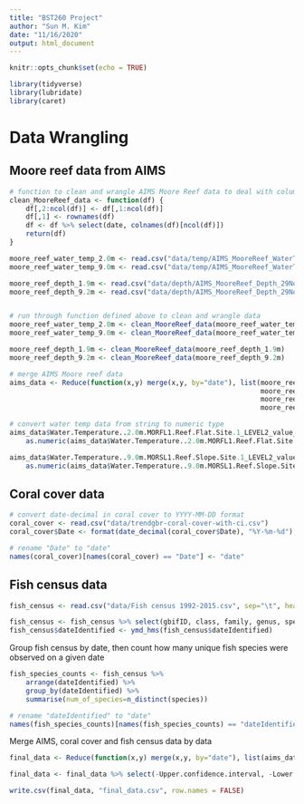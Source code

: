 ```yaml
---
title: "BST260 Project"
author: "Sun M. Kim"
date: "11/16/2020"
output: html_document
---
```


```r
knitr::opts_chunk$set(echo = TRUE)
```

```r
library(tidyverse)
library(lubridate)
library(caret)
```

# Data Wrangling
## Moore reef data from AIMS 

```r
# function to clean and wrangle AIMS Moore Reef data to deal with column names and column placement
clean_MooreReef_data <- function(df) {
    df[,2:ncol(df)] <- df[,1:ncol(df)]
    df[,1] <- rownames(df)
    df <- df %>% select(date, colnames(df)[ncol(df)])
    return(df)
}
```

```r
moore_reef_water_temp_2.0m <- read.csv("data/temp/AIMS_MooreReef_WaterTemperature_22Oct1997to16Feb2020_2.0m.csv", skip=108, sep= ",", row.names = NULL)
moore_reef_water_temp_9.0m <- read.csv("data/temp/AIMS_MooreReef_WaterTemperature_22Oct1997to17Dec2017_9.0m.csv", skip=94, sep= ",", row.names = NULL)

moore_reef_depth_1.9m <- read.csv("data/depth/AIMS_MooreReef_Depth_29Nov2009to21Apr2011_1.9m.csv", skip=49, sep= ",", row.names = NULL)
moore_reef_depth_9.2m <- read.csv("data/depth/AIMS_MooreReef_Depth_29Nov2009to24Feb2011_9.2m.csv", skip=49, sep= ",", row.names = NULL)


# run through function defined above to clean and wrangle data
moore_reef_water_temp_2.0m <- clean_MooreReef_data(moore_reef_water_temp_2.0m)
moore_reef_water_temp_9.0m <- clean_MooreReef_data(moore_reef_water_temp_9.0m)

moore_reef_depth_1.9m <- clean_MooreReef_data(moore_reef_depth_1.9m)
moore_reef_depth_9.2m <- clean_MooreReef_data(moore_reef_depth_9.2m)
```

```r
# merge AIMS Moore reef data
aims_data <- Reduce(function(x,y) merge(x,y, by="date"), list(moore_reef_water_temp_2.0m,
                                                              moore_reef_water_temp_9.0m,
                                                              moore_reef_depth_1.9m,
                                                              moore_reef_depth_9.2m))

# convert water temp data from string to numeric type
aims_data$Water.Temperature..2.0m.MORFL1.Reef.Flat.Site.1_LEVEL2_value_AVG <- 
    as.numeric(aims_data$Water.Temperature..2.0m.MORFL1.Reef.Flat.Site.1_LEVEL2_value_AVG)

aims_data$Water.Temperature..9.0m.MORSL1.Reef.Slope.Site.1_LEVEL2_value_AVG <- 
    as.numeric(aims_data$Water.Temperature..9.0m.MORSL1.Reef.Slope.Site.1_LEVEL2_value_AVG)
```


## Coral cover data
```r
# convert date-decimal in coral cover to YYYY-MM-DD format
coral_cover <- read.csv("data/trendgbr-coral-cover-with-ci.csv")
coral_cover$Date <- format(date_decimal(coral_cover$Date), "%Y-%m-%d")

# rename "Date" to "date"
names(coral_cover)[names(coral_cover) == "Date"] <- "date"
```


## Fish census data
```r
fish_census <- read.csv("data/Fish census 1992-2015.csv", sep="\t", header=T)

fish_census <- fish_census %>% select(gbifID, class, family, genus, species, verbatimScientificName, decimalLatitude, decimalLongitude, dateIdentified)
fish_census$dateIdentified <- ymd_hms(fish_census$dateIdentified)
```

Group fish census by date, then count how many unique fish species were observed on a given date
```r
fish_species_counts <- fish_census %>%
    arrange(dateIdentified) %>%
    group_by(dateIdentified) %>%
    summarise(num_of_species=n_distinct(species))

# rename "dateIdentified" to "date"
names(fish_species_counts)[names(fish_species_counts) == "dateIdentified"] <- "date"

```

Merge AIMS, coral cover and fish census data by data
```r
final_data <- Reduce(function(x,y) merge(x,y, by="date"), list(aims_data, coral_cover))

final_data <- final_data %>% select(-Upper.confidence.interval, -Lower.confidence.interval, -Confidence.interval.span)

write.csv(final_data, "final_data.csv", row.names = FALSE)
```


